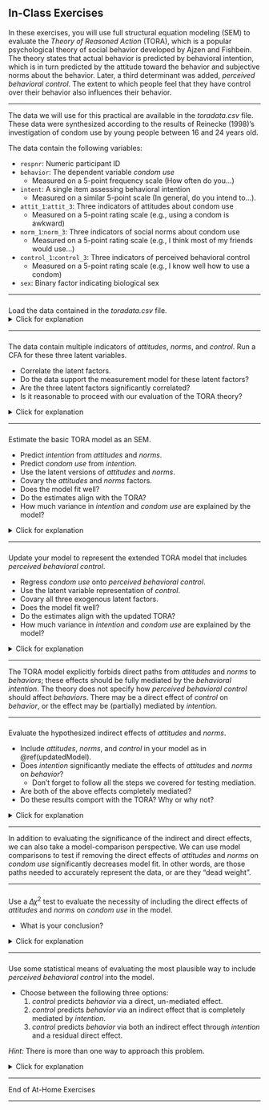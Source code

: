 ## In-Class Exercises

In these exercises, you will use full structural equation modeling (SEM) to
evaluate the *Theory of Reasoned Action* (TORA), which is a popular psychological 
theory of social behavior developed by Ajzen and Fishbein. The theory states that 
actual behavior is predicted by behavioral intention, which is in turn predicted 
by the attitude toward the behavior and subjective norms about the behavior. 
Later, a third determinant was added, *perceived behavioral control*. The extent
to which people feel that they have control over their behavior also influences 
their behavior.

---

The data we will use for this practical are available in the *toradata.csv* file. 
These data were synthesized according to the results of Reinecke (1998)'s
investigation of condom use by young people between 16 and 24 years old. 

The data contain the following variables:

- `respnr`: Numeric participant ID
- `behavior`: The dependent variable *condom use* 
    - Measured on a 5-point frequency scale (How often do you...)
- `intent`: A single item assessing behavioral intention 
    - Measured on a similar 5-point scale (In general, do you intend to...). 
- `attit_1`:`attit_3`: Three indicators of attitudes about condom use
    - Measured on a 5-point rating scale (e.g., using a condom is awkward)
- `norm_1`:`norm_3`: Three indicators of social norms about condom use
    - Measured on a 5-point rating scale (e.g., I think most of my friends would 
    use...)
- `control_1`:`control_3`: Three indicators of perceived behavioral control 
    - Measured on a 5-point rating scale (e.g., I know well how to use a condom)
- `sex`: Binary factor indicating biological sex

---

###

Load the data contained in the *toradata.csv* file.
<details>
  <summary>Click for explanation</summary>
  
```{r, eval = FALSE}
condom <- read.csv("toradata.csv", stringsAsFactors = TRUE)
```

```{r, echo = FALSE}
dataDir <- "../../../../data/"
condom <- read.csv(paste0(dataDir, "toradata.csv"), stringsAsFactors = TRUE)
```

</details>

---

###

The data contain multiple indicators of *attitudes*, *norms*, and *control*.
Run a CFA for these three latent variables.

- Correlate the latent factors.
- Do the data support the measurement model for these latent factors?
- Are the three latent factors significantly correlated?
- Is it reasonable to proceed with our evaluation of the TORA theory?

<details>
  <summary>Click for explanation</summary>

```{r}
library(lavaan)

mod_cfa <- '
attitudes =~ attit_1   + attit_2   + attit_3
norms     =~ norm_1    + norm_2    + norm_3
control   =~ control_1 + control_2 + control_3
'

fit <- cfa(mod_cfa, data = condom)

summary(fit, fit.measures = TRUE)
```

- Yes, the model fits the data well, and the measurement parameters (e.g., factor
loadings, residual variances) look reasonable. So, the data seem to support this 
measurement structure.
- Yes, all three latent variables are significantly, positively correlated.
- Yes. 
   - The measurement structure is supported, so we can use the latent variables
   to represent the respective constructs in our subsequent SEM. 
   - The TORA doesn't actually say anything about the associations between these 
   three factors, but it makes sense that they would be positively associated.
   So, we should find this result comforting.
   
</details>

---

###

Estimate the basic TORA model as an SEM.

- Predict *intention* from *attitudes* and *norms*.
- Predict *condom use* from *intention*. 
- Use the latent versions of *attitudes* and *norms*. 
- Covary the *attitudes* and *norms* factors.
- Does the model fit well?
- Do the estimates align with the TORA?
- How much variance in *intention* and *condom use* are explained by the model?

<details>
  <summary>Click for explanation</summary>

```{r}
mod <- '
## Define the latent variables:
attitudes =~ attit_1 + attit_2 + attit_3
norms     =~ norm_1  + norm_2  + norm_3

## Define the structural model:         
intent   ~ attitudes + norms
behavior ~ intent
'

fit <- sem(mod, data = condom)

summary(fit, fit.measures = TRUE, rsquare = TRUE)
```

```{r, echo = FALSE}
tmp <- inspect(fit, "r2")
```

- Yes, the model still fits the data very well.
- Yes, the estimates all align with the TORA. Specifically, *attitudes* and 
*norms* both significantly predict *intention*, and *intention* significantly 
predicts *condom use*.
- The model explains `r (100 * tmp[["intent"]]) %>% round(2)`% of the variance in 
*intention* and `r (100 * tmp[["behavior"]]) %>% round(2)`% of the variance in 
*condom use*.

</details>

---

### {#updatedModel}

Update your model to represent the extended TORA model that includes 
*perceived behavioral control*.

- Regress *condom use* onto *perceived behavioral control*.
- Use the latent variable representation of *control*.
- Covary all three exogenous latent factors.
- Does the model fit well?
- Do the estimates align with the updated TORA?
- How much variance in *intention* and *condom use* are explained by the model?

<details>
  <summary>Click for explanation</summary>

```{r}
mod_tora <- '
attitudes =~ attit_1   + attit_2   + attit_3
norms     =~ norm_1    + norm_2    + norm_3
control   =~ control_1 + control_2 + control_3
             
intent   ~ attitudes + norms
behavior ~ intent + control
'

fit_tora <- sem(mod_tora, data = condom)

summary(fit_tora, fit.measures = TRUE, rsquare = TRUE)
```

```{r, echo = FALSE}
tmp <- inspect(fit_tora, "r2")
```

- Yes, the model still fits the data very well.
- Yes, the estimates all align with the updated TORA. Specifically, *attitudes* 
and *norms* both significantly predict *intention*, while *intention* and 
*control* both significantly predict *condom use*.
- The model explains `r (100 * tmp[["intent"]]) %>% round(2)`% of the variance in 
*intention* and `r (100 * tmp[["behavior"]]) %>% round(2)`% of the variance in 
*condom use*.

</details>

---

The TORA model explicitly forbids direct paths from *attitudes* and *norms* to
*behaviors*; these effects should be fully mediated by the *behavioral intention*. 
The theory does not specify how *perceived behavioral control* should affect 
*behaviors*. There may be a direct effect of *control* on *behavior*, or the
effect may be (partially) mediated by *intention*.

---

###

Evaluate the hypothesized indirect effects of *attitudes* and *norms*.

- Include *attitudes*, *norms*, and *control* in your model as in \@ref(updatedModel).
- Does *intention* significantly mediate the effects of *attitudes* and *norms* 
on *behavior*?
    - Don't forget to follow all the steps we covered for testing mediation.
- Are both of the above effects completely mediated?
- Do these results comport with the TORA? Why or why not?

<details>
  <summary>Click for explanation</summary>

```{r boot1, cache = TRUE}
mod <- '
attitudes =~ attit_1   + attit_2   + attit_3
norms     =~ norm_1    + norm_2    + norm_3
control   =~ control_1 + control_2 + control_3
             
intent   ~ a1 * attitudes + a2 * norms
behavior ~ b * intent + control + attitudes + norms

ie_att  := a1 * b
ie_norm := a2 * b
'

set.seed(235711)

fit <- sem(mod, data = condom, se = "bootstrap", bootstrap = 1000)

summary(fit, ci = TRUE)
```

- Yes, both indirect effects are significant according to the 95% bootstrapped CIs.
- Yes, both effects are completely moderated by *behavioral intention*. We can
infer as much because the direct effects of *attitudes* and *norms* on *condom 
use* are both nonsignificant.
- Yes, these results comport with the TORA. Both effects are fully mediated, as
the theory stipulates.

</details>

---

In addition to evaluating the significance of the indirect and direct effects, 
we can also take a model-comparison perspective. We can use model comparisons to
test if removing the direct effects of *attitudes* and *norms* on *condom use* 
significantly decreases model fit. In other words, are those paths needed to 
accurately represent the data, or are they "dead weight". 

---

###

Use a $\Delta \chi^2$ test to evaluate the necessity of including the direct
effects of *attitudes* and *norms* on *condom use* in the model.

- What is your conclusion?

<details>
  <summary>Click for explanation</summary>

We only need to compare the fit of the model with the direct effects included
to the fit of the model without the direct effects. We've already estimated both
models, so we can simply submit the fitted **lavaan** objects to the `anova()` 
function.

```{r}
anova(fit, fit_tora)
```

The $\Delta \chi^2$ test is not significant. So, we have not lost a significant
amount of fit by fixing the direct effects to zero. In other words, the complete
mediation model explains the data just as well as the partial mediation model. So,
we should probably prefer the more parsimonious model.

</details>

---

###

Use some statistical means of evaluating the most plausible way to include 
*perceived behavioral control* into the model.

- Choose between the following three options:
    1. *control* predicts *behavior* via a direct, un-mediated effect.
    1. *control* predicts *behavior* via an indirect effect that is completely 
    mediated by *intention*.
    1. *control* predicts *behavior* via both an indirect effect through 
    *intention* and a residual direct effect.

*Hint:* There is more than one way to approach this problem.

<details>
  <summary>Click for explanation</summary>

We can tackle this problem in a few different ways. One possibility entails 
testing the indirect, direct, and total effects.

```{r boot2, cache = TRUE}
## Allow for partial mediation:
mod1 <- '
attitudes =~ attit_1   + attit_2   + attit_3
norms     =~ norm_1    + norm_2    + norm_3
control   =~ control_1 + control_2 + control_3
             
intent   ~ attitudes + norms + a * control
behavior ~ b * intent + c * control

ie    := a * b
total := ie + c
'

set.seed(235711)

fit1 <- sem(mod1, data = condom, se = "bootstrap", bootstrap = 1000)
summary(fit1, ci = TRUE)
```

From the above results, we can see that the direct and total effects are both
significant, but the indirect effect is not. Hence, it probably makes the most
sense to include *control* via a direct (non-mediated) effect on *behavior*.

---

We can also approach this problem from a model-comparison perspective. We can
fit models that encode each pattern of constraints and check which one best 
represents the data. 

```{r}
## Force complete mediation:
mod2 <- '
attitudes =~ attit_1   + attit_2   + attit_3
norms     =~ norm_1    + norm_2    + norm_3
control   =~ control_1 + control_2 + control_3
             
intent   ~ attitudes + norms + control
behavior ~ intent
'

## Force no mediation:
mod3 <- '
attitudes =~ attit_1   + attit_2   + attit_3
norms     =~ norm_1    + norm_2    + norm_3
control   =~ control_1 + control_2 + control_3
             
intent   ~ attitudes + norms
behavior ~ intent + control
'

## Estimate the two restricted models:
fit2 <- sem(mod2, data = condom)
fit3 <- sem(mod3, data = condom)

## Check the results:
summary(fit2)
summary(fit3)

## Do either of the restricted models fit worse than the partial mediation model?
anova(fit1, fit2)
anova(fit1, fit3)
```

The above $\Delta \chi^2$ tests tell us that the full mediation model fits 
significantly worse than the partial mediation model. Hence, forcing full 
mediation by fixing the direct effect to zero is an unreasonable restraint. The 
total effect model, on the other hand, does not fit significantly worse than the 
partial mediation model. So, we can conclude that removing the indirect effect
and modeling the influence of *control* on *behavior* as an un-mediated direct
association represents the data just as well as a model that allows for both 
indirect and direct effects. Hence, we should prefer the more parsimonious total
effects model.

---

While the two tests above lead us to prefer the non-mediated model, we cannot 
directly say that the the complete mediation model fits significantly worse than
the non-mediated model. We have not directly compared those two models, and we 
cannot do so with the $\Delta \chi^2$. We cannot do such a test because these two 
models are not nested: we must both add and remove a path to get from one model 
specification to the other. Also, both models have the same degrees of freedom,
so we cannot define a sampling distribution against which we would compare the 
$\Delta \chi^2$, anyway.

We are not completely without options, though. We can use *information criteria*
to compare non-nested models. The two most popular information criteria are the
*Akaike's Information Criterion* (AIC) and the *Bayesian Information Criterion*
(BIC).

```{r}
## Which model is the most parsimonious representation of the data?
AIC(fit1, fit2, fit3)
BIC(fit1, fit2, fit3)
```

When comparing models based on information criteria, a lower value indicates a 
better model in the sense of a better balance of fit and parsimony. The above 
results show that both the AIC and the BIC agree that the no-mediation model is
the best.

---

So, in the end, regardless of how we approach the question, all of our results 
suggest modeling *perceived behavioral control* as a direct, non-mediated
predictor of *condom* use.

</details>

<!------------------------------------------------------------------------------

---

Up to this point, we've implemented multiple group models simply by specifying 
some grouping factor in the **lavaan** fitting function and proceeding with our
primary analysis (e.g., testing for moderation by group). When we have latent 
variables in our model, however, we get a new opportunity: we can test 
*measurement invariance*. 

Basically, measurement invariance testing allows us to empirically test for 
differences in the measurement model between the groups. If we can establish 
measurement invariance, we can draw the following (equivalent) conclusions: 

- Our latent constructs are defined equivalently in all groups.
- The participants in every group are interpreting our items in the same way. 
- Participants in different groups who have the same values for the observed 
indicators will also have the same score on the latent variable.
- Between-group differences in latent parameters are due to true differences in
the underlying latent constructs and not caused by differences in measurement.

Anytime we make between-group comparisons (e.g., ANOVA, t-tests, moderation by 
group, etc.) we assume invariant measurement. That is, we assume that the scores
we're comparing have the same meaning in each group. When doing multiple group 
SEM, however, we're apprised of the incredibly powerful capability of actually 
testing this---very important, and often violated---assumption.


The process of testing measurement invariance can get quite complex, but the 
basic procedure boils down to using model comparison tests to evaluate the 
plausibility of increasingly strong between-group constraints. For most problems,
these constraints amount to the following three levels:

1. *Configural:* The same pattern of free and fixed effects in all groups
1. *Weak (aka Metric):* Configural + Equal factor loadings in all groups
1. *Strong (aka Scalar):* Weak + Equal item intercepts in all groups

You can read more about measurement invariance [here][van_de_schoot_et_al] and
[here][putnick_bornstein], and you can find a brief discussion of how to 
conduct measurement invariance tests in **lavaan** [here][mi_tutorial].

---

###

Test for measurement invariance across *sex* groups in the three latent variables
of the TORA model above.

- Test configural, weak, and strong invariance.
- Test for invariance in all three latent factors simultaneously.
- Is full measurement invariance (i.e., up to and including strong invariance)
supported?

<details>
  <summary>Click for explanation</summary>

```{r}
## Estimate the models:
config <- cfa(mod_cfa, 
              data = condom, 
              group = "sex")
weak <- cfa(mod_cfa, 
            data = condom, 
            group = "sex",
            group.equal = "loadings")
strong <- cfa(mod_cfa, 
              data = condom, 
              group = "sex",
              group.equal = c("loadings", "intercepts")
              )

## Check that everything went well:
summary(config, fit.measures = TRUE)
summary(weak)
summary(strong)

## Test measurement invariance:
anova(config, weak, strong)

## Make sure the strongly invariant model still fits well in an absolute sense:
fitMeasures(strong)
```

Yes, we have been able to establish full measurement invariance. 

- The configurally invariant model fits the data well.
- The $\Delta \chi^2$ tests support the tenability of the weak and strong 
invariance constraints.
- The strongly invariance model still fits the data well.

</details>

---

Once you've established measurement invariance, you can move on to testing 
hypotheses about between-group differences secure in the knowledge that your 
latent factors represent the same hypothetical constructs in all groups.

---

###

Using a strongly invariant model, conduct an omnibus test to see if *sex* 
moderates any of the regression paths in the TORA model.

- What do you conclude.

<details>
  <summary>Click for explanation</summary>
  
```{r}
fit_full <- sem(mod_tora, 
                data = condom, 
                group = "sex", 
                group.equal = c("loadings", "intercepts")
                )

fit_res <- sem(mod_tora, 
               data = condom, 
               group = "sex", 
               group.equal = c("loadings", "intercepts", "regressions")
               )

anova(fit_full, fit_res)
```

Equating all regression paths across groups produces a significant loss of fit.
Therefore, *sex* must moderate at least some of these paths.

</details>

------------------------------------------------------------------------------->

---

End of At-Home Exercises

---

[mi_tutorial]: https://www.lavaan.ugent.be/tutorial/groups.html
[van_de_schoot_et_al]: https://doi.org/10.1080/17405629.2012.686740
[putnick_bornstein]: https://doi.org/10.1016/j.dr.2016.06.004
